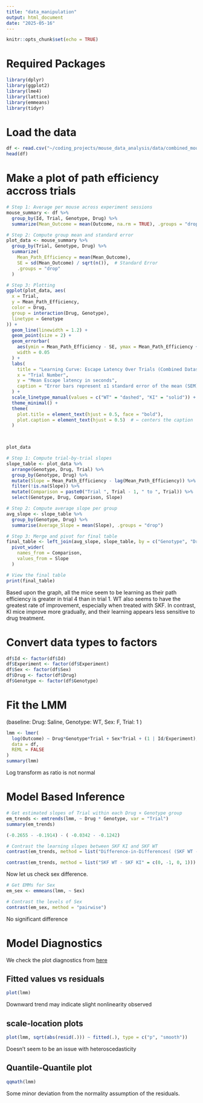 ```yaml
---
title: "data_manipulation"
output: html_document
date: "2025-05-16"
---
```


```r
knitr::opts_chunk$set(echo = TRUE)
```

# Required Packages

```r
library(dplyr)
library(ggplot2)
library(lme4)
library(lattice)
library(emmeans)
library(tidyr)
```

# Load the data

```r
df <- read.csv("~/coding_projects/mouse_data_analysis/data/combined_mouse_data_escape_latency.csv")
head(df)
```

# Make a plot of path efficiency accross trials

```r
# Step 1: Average per mouse across experiment sessions
mouse_summary <- df %>%
  group_by(Id, Trial, Genotype, Drug) %>%
  summarize(Mean_Outcome = mean(Outcome, na.rm = TRUE), .groups = "drop")

# Step 2: Compute group mean and standard error
plot_data <- mouse_summary %>%
  group_by(Trial, Genotype, Drug) %>%
  summarize(
    Mean_Path_Efficiency = mean(Mean_Outcome),
    SE = sd(Mean_Outcome) / sqrt(n()),  # Standard Error
    .groups = "drop"
  )

# Step 3: Plotting
ggplot(plot_data, aes(
  x = Trial,
  y = Mean_Path_Efficiency,
  color = Drug,
  group = interaction(Drug, Genotype),
  linetype = Genotype
)) +
  geom_line(linewidth = 1.2) +
  geom_point(size = 2) + 
  geom_errorbar(
    aes(ymin = Mean_Path_Efficiency - SE, ymax = Mean_Path_Efficiency + SE),
    width = 0.05
  ) +
  labs(
    title = "Learning Curve: Escape Latency Over Trials (Combined Dataset)",
    x = "Trial Number",
    y = "Mean Escape latency in seconds",
    caption = "Error bars represent ±1 standard error of the mean (SEM) across mice."
  ) +
  scale_linetype_manual(values = c("WT" = "dashed", "KI" = "solid")) +
  theme_minimal() +
  theme(
    plot.title = element_text(hjust = 0.5, face = "bold"),
    plot.caption = element_text(hjust = 0.5)  # ← centers the caption
  )

  

```


```r
plot_data
```


```r
# Step 1: Compute trial-by-trial slopes
slope_table <- plot_data %>%
  arrange(Genotype, Drug, Trial) %>%
  group_by(Genotype, Drug) %>%
  mutate(Slope = Mean_Path_Efficiency - lag(Mean_Path_Efficiency)) %>%
  filter(!is.na(Slope)) %>%
  mutate(Comparison = paste0("Trial ", Trial - 1, " to ", Trial)) %>%
  select(Genotype, Drug, Comparison, Slope)

# Step 2: Compute average slope per group
avg_slope <- slope_table %>%
  group_by(Genotype, Drug) %>%
  summarise(Average_Slope = mean(Slope), .groups = "drop")

# Step 3: Merge and pivot for final table
final_table <- left_join(avg_slope, slope_table, by = c("Genotype", "Drug")) %>%
  pivot_wider(
    names_from = Comparison,
    values_from = Slope
  )

# View the final table
print(final_table)
```





Based upon the graph, all the mice seem to be learning as their path efficiency is greater in trial 4 than in trial 1. WT also seems to have the greatest rate of improvement, especially when treated with SKF. In contrast, KI mice improve more gradually, and their learning appears less sensitive to drug treatment.

# Convert data types to factors

```r
df$Id <- factor(df$Id)
df$Experiment <- factor(df$Experiment)
df$Sex <- factor(df$Sex)
df$Drug <- factor(df$Drug)
df$Genotype <- factor(df$Genotype)
```

# Fit the LMM
(baseline: Drug: Saline, Genotype: WT, Sex: F, Trial: 1 )
```r
lmm <- lmer(
  log(Outcome) ~ Drug*Genotype*Trial + Sex*Trial + (1 | Id/Experiment),
  data = df,
  REML = FALSE
)
summary(lmm)
```

Log transform as ratio is not normal 

# Model Based Inference 



```r
# Get estimated slopes of Trial within each Drug × Genotype group
em_trends <- emtrends(lmm, ~ Drug * Genotype, var = "Trial")
summary(em_trends)
```

```r
(-0.2655 - -0.1914) - ( -0.0342 - -0.1242)
```


```r
# Contrast the learning slopes between SKF KI and SKF WT
contrast(em_trends, method = list("Difference-in-Differences( (SKF WT - Saline WT) - (SKF KI - Saline KI) )" = c(1, -1, -1, 1)))
```
```r
contrast(em_trends, method = list("SKF WT - SKF KI" = c(0, -1, 0, 1)))

```


Now let us check sex difference. 



```r
# Get EMMs for Sex
em_sex <- emmeans(lmm, ~ Sex)

# Contrast the levels of Sex
contrast(em_sex, method = "pairwise")
```
No significant difference 

# Model Diagnostics

We check the plot diagnostics from [here](https://cran.r-project.org/web/packages/lme4/vignettes/lmer.pdf)






## Fitted values vs residuals

```r
plot(lmm)
```
Downward trend may indicate slight nonlinearity observed

## scale-location plots
```r
plot(lmm, sqrt(abs(resid(.))) ~ fitted(.), type = c("p", "smooth"))
```
Doesn't seem to be an issue with heteroscedasticity 


## Quantile-Quantile plot
```r
qqmath(lmm)
```
Some minor deviation from the normality assumption of the residuals. 
